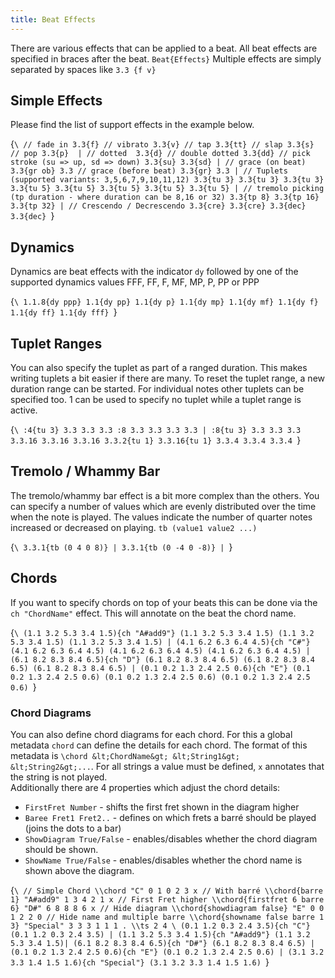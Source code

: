 ```yaml
---
title: Beat Effects
---
```



There are various effects that can be applied to a beat. All beat
effects are specified in braces after the beat. 
`Beat{Effects}` Multiple effects are simply separated by spaces like `3.3 {f v}`

## Simple Effects

Please find the list of support effects in the example below. 

<AlphaTexSample>{`\
// fade in
3.3{f}
// vibrato
3.3{v}
// tap
3.3{tt}
// slap
3.3{s}
// pop
3.3{p} 
|
// dotted 
3.3{d}
// double dotted
3.3{dd}
// pick stroke (su => up, sd => down)
3.3{su}
3.3{sd}
|
// grace (on beat)
3.3{gr ob}
3.3
// grace (before beat)
3.3{gr}
3.3
|
// Tuplets (supported variants: 3,5,6,7,9,10,11,12)
3.3{tu 3} 3.3{tu 3} 3.3{tu 3}
3.3{tu 5} 3.3{tu 5} 3.3{tu 5} 3.3{tu 5} 3.3{tu 5}
|
// tremolo picking (tp duration - where duration can be 8,16 or 32)
3.3{tp 8} 3.3{tp 16} 3.3{tp 32}
|
// Crescendo / Decrescendo
3.3{cre} 3.3{cre} 3.3{dec} 3.3{dec}
`}</AlphaTexSample>

## Dynamics

Dynamics are beat effects with the indicator `dy` followed by one of the supported dynamics values FFF, FF, F, MF, MP, P, PP or PPP

<AlphaTexSample>{`\
1.1.8{dy ppp} 1.1{dy pp} 1.1{dy p} 1.1{dy mp} 1.1{dy mf} 1.1{dy f} 1.1{dy ff} 1.1{dy fff}
`}</AlphaTexSample>

## Tuplet Ranges

You can also specify the tuplet as part of a ranged duration. This makes writing tuplets a bit easier if there are many.
To reset the tuplet range, a new duration range can be started. For individual notes other tuplets can be specified too.
1 can be used to specify no tuplet while a tuplet range is active. 

<AlphaTexSample>{`\
:4{tu 3} 3.3 3.3 3.3 :8 3.3 3.3 3.3 3.3 | :8{tu 3} 3.3 3.3 3.3 3.3.16 3.3.16 3.3.16 3.3.2{tu 1} 3.3.16{tu 1} 3.3.4 3.3.4 3.3.4
`}</AlphaTexSample>

## Tremolo / Whammy Bar

The tremolo/whammy bar effect is a bit more complex than the others. 
You can specify a number of values which are evenly distributed over the
time when the note is played. The values indicate the number of quarter notes
increased or decreased on playing. `tb (value1 value2 ...)`

<AlphaTexSample>{`\
3.3.1{tb (0 4 0 8)} |
3.3.1{tb (0 -4 0 -8)} |
`}</AlphaTexSample>

## Chords

If you want to specify chords on top of your beats this can be done via the `ch "ChordName"` effect. This will annotate on the beat the chord name.  

<AlphaTexSample>{`\
(1.1 3.2 5.3 3.4 1.5){ch "A#add9"} (1.1 3.2 5.3 3.4 1.5) (1.1 3.2 5.3 3.4 1.5) (1.1 3.2 5.3 3.4 1.5) |
(4.1 6.2 6.3 6.4 4.5){ch "C#"} (4.1 6.2 6.3 6.4 4.5) (4.1 6.2 6.3 6.4 4.5) (4.1 6.2 6.3 6.4 4.5) |
(6.1 8.2 8.3 8.4 6.5){ch "D"} (6.1 8.2 8.3 8.4 6.5) (6.1 8.2 8.3 8.4 6.5) (6.1 8.2 8.3 8.4 6.5) |
(0.1 0.2 1.3 2.4 2.5 0.6){ch "E"} (0.1 0.2 1.3 2.4 2.5 0.6) (0.1 0.2 1.3 2.4 2.5 0.6) (0.1 0.2 1.3 2.4 2.5 0.6)
`}</AlphaTexSample>

<h3 id="chord-diagrams">Chord Diagrams</h3>

You can also define chord diagrams for each chord. For this a global metadata `chord` can define the details for each chord. The format of this metadata is `\chord &lt;ChordName&gt; &lt;String1&gt; &lt;String2&gt;...`. For all strings a value must be defined, `x` annotates that the string is not played.   
Additionally there are 4 properties which adjust the chord details: 

* `FirstFret Number` - shifts the first fret shown in the diagram higher
* `Baree Fret1 Fret2..` - defines on which frets a barré should be played (joins the dots to a bar)
* `ShowDiagram True/False` - enables/disables whether the chord diagram should be shown.
* `ShowName True/False` - enables/disables whether the chord name is shown above the diagram.

<AlphaTexSample>{`\
// Simple Chord
\\chord "C" 0 1 0 2 3 x
// With barré
\\chord{barre 1} "A#add9" 1 3 4 2 1 x
// First Fret higher
\\chord{firstfret 6 barre 6} "D#" 6 8 8 8 6 x
// Hide diagram
\\chord{showdiagram false} "E" 0 0 1 2 2 0
// Hide name and multiple barre
\\chord{showname false barre 1 3} "Special" 3 3 3 1 1 1
.
\\ts 2 4
\
(0.1 1.2 0.3 2.4 3.5){ch "C"} (0.1 1.2 0.3 2.4 3.5) |
(1.1 3.2 5.3 3.4 1.5){ch "A#add9"} (1.1 3.2 5.3 3.4 1.5)|
(6.1 8.2 8.3 8.4 6.5){ch "D#"} (6.1 8.2 8.3 8.4 6.5) |
(0.1 0.2 1.3 2.4 2.5 0.6){ch "E"} (0.1 0.2 1.3 2.4 2.5 0.6) |
(3.1 3.2 3.3 1.4 1.5 1.6){ch "Special"} (3.1 3.2 3.3 1.4 1.5 1.6)
`}</AlphaTexSample>